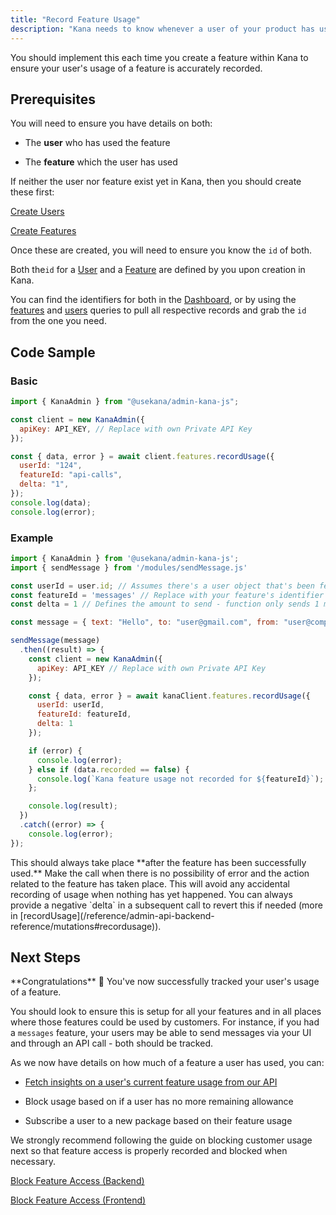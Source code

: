 ```yaml
---
title: "Record Feature Usage"
description: "Kana needs to know whenever a user of your product has used a feature. It's a requirement so that we have accurate information on what feature's customers have used (and by how much) within the package(s) they have subscribed to."
---
```


<Note>
  You should implement this each time you create a feature within Kana to ensure
  your user's usage of a feature is accurately recorded.
</Note>

## Prerequisites

You will need to ensure you have details on both:

- The **user** who has used the feature

- The **feature** which the user has used

If neither the user nor feature exist yet in Kana, then you should create these first:

[Create Users](/guides/ruby/importing-and-creating/create-users)

[Create Features](/guides/ruby/importing-and-creating/create-features)

Once these are created, you will need to ensure you know the `id` of both.

Both the`id` for a [User](/reference/admin-api-backend-reference/objects#user) and a [Feature](/reference/admin-api-backend-reference/objects#feature) are defined by you upon creation in Kana.

You can find the identifiers for both in the [Dashboard](https://dashboard.usekana.com), or by using the [features](/reference/admin-api-backend-reference/queries#features) and [users](/reference/admin-api-backend-reference/queries#users) queries to pull all respective records and grab the `id `from the one you need.

## Code Sample

### Basic

```javascript Node.js
import { KanaAdmin } from "@usekana/admin-kana-js";

const client = new KanaAdmin({
  apiKey: API_KEY, // Replace with own Private API Key
});

const { data, error } = await client.features.recordUsage({
  userId: "124",
  featureId: "api-calls",
  delta: "1",
});
console.log(data);
console.log(error);
```

### Example

```javascript Node.js
import { KanaAdmin } from '@usekana/admin-kana-js';
import { sendMessage } from '/modules/sendMessage.js'

const userId = user.id; // Assumes there's a user object that's been fetched
const featureId = 'messages' // Replace with your feature's identifier
const delta = 1 // Defines the amount to send - function only sends 1 message

const message = { text: "Hello", to: "user@gmail.com", from: "user@company.com" }

sendMessage(message)
  .then((result) => {
    const client = new KanaAdmin({
      apiKey: API_KEY // Replace with own Private API Key
    });

    const { data, error } = await kanaClient.features.recordUsage({
      userId: userId,
      featureId: featureId,
      delta: 1
    });

    if (error) {
      console.log(error);
    } else if (data.recorded == false) {
      console.log(`Kana feature usage not recorded for ${featureId}`);
    };

    console.log(result);
  })
  .catch((error) => {
    console.log(error);
});
```

<Note>
  This should always take place **after the feature has been successfully
  used.** Make the call when there is no possibility of error and the action
  related to the feature has taken place. This will avoid any accidental
  recording of usage when nothing has yet happened. You can always provide a
  negative `delta` in a subsequent call to revert this if needed (more in
  [recordUsage](/reference/admin-api-backend-reference/mutations#recordusage)).
</Note>

## Next Steps

<Check>
  **Congratulations** 🎉 You've now successfully tracked your user's usage of a
  feature.
</Check>

You should look to ensure this is setup for all your features and in all places where those features could be used by customers. For instance, if you had a `messages` feature, your users may be able to send messages via your UI and through an API call - both should be tracked.

As we now have details on how much of a feature a user has used, you can:

- [Fetch insights on a user's current feature usage from our API](/reference/admin-api-backend-reference/queries#showusage)

- Block usage based on if a user has no more remaining allowance

- Subscribe a user to a new package based on their feature usage

We strongly recommend following the guide on blocking customer usage next so that feature access is properly recorded and blocked when necessary.

[Block Feature Access (Backend)](/guides/javascript/block-feature-access-backend)

[Block Feature Access (Frontend)](/guides/javascript/block-feature-access-frontend)
